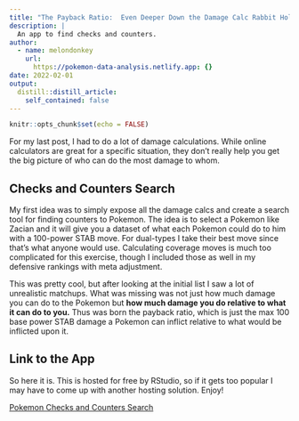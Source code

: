 ```yaml
---
title: "The Payback Ratio:  Even Deeper Down the Damage Calc Rabbit Hole"
description: |
  An app to find checks and counters.
author:
  - name: melondonkey
    url:
      https://pokemon-data-analysis.netlify.app: {}
date: 2022-02-01
output:
  distill::distill_article:
    self_contained: false
---
```



```r
knitr::opts_chunk$set(echo = FALSE)
```

For my last post, I had to do a lot of damage calculations.  While online calculators are great for a specific situation, they don't really help you get the big picture of who can do the most damage to whom.  

## Checks and Counters Search

My first idea was to simply expose all the damage calcs and create a search tool for finding counters to Pokemon.  The idea is to select a Pokemon like Zacian and it will give you a dataset of what each Pokemon could do to him with a 100-power STAB move.  For dual-types I take their best move since that's what anyone would use.  Calculating coverage moves is much too complicated for this exercise, though I included those as well in my defensive rankings with meta adjustment.  

This was pretty cool, but after looking at the initial list I saw a lot of unrealistic matchups.  What was missing was not just how much damage you can do to the Pokemon but **how much damage you do relative to what it can do to you.** Thus was born the payback ratio, which is just the max 100 base power STAB damage a Pokemon can inflict relative to what would be inflicted upon it.  


## Link to the App

So here it is.  This is hosted for free by RStudio, so if it gets too popular I may have to come up with another hosting solution.  Enjoy!

[Pokemon Checks and Counters Search](https://melondonkey.shinyapps.io/pokemon-checks/)

